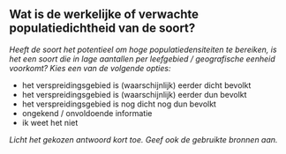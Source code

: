 

## Wat is de werkelijke of verwachte populatiedichtheid van de soort?

*Heeft de soort het potentieel om hoge populatiedensiteiten te bereiken, is het een soort die in lage aantallen per leefgebied / geografische eenheid voorkomt? Kies een van de volgende opties:*

- het verspreidingsgebied is (waarschijnlijk) eerder dicht bevolkt
- het verspreidingsgebied is (waarschijnlijk) eerder dun bevolkt
- het verspreidingsgebied is nog dicht nog dun bevolkt
- ongekend / onvoldoende informatie
- ik weet het niet

*Licht het gekozen antwoord kort toe. Geef ook de gebruikte bronnen aan.*

&nbsp;


